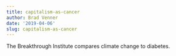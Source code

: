 ```yaml
---
title: capitalism-as-cancer
author: Brad Venner
date: '2019-04-06'
slug: capitalism-as-cancer
---
```


The Breakthrough Institute compares climate change to diabetes.  
